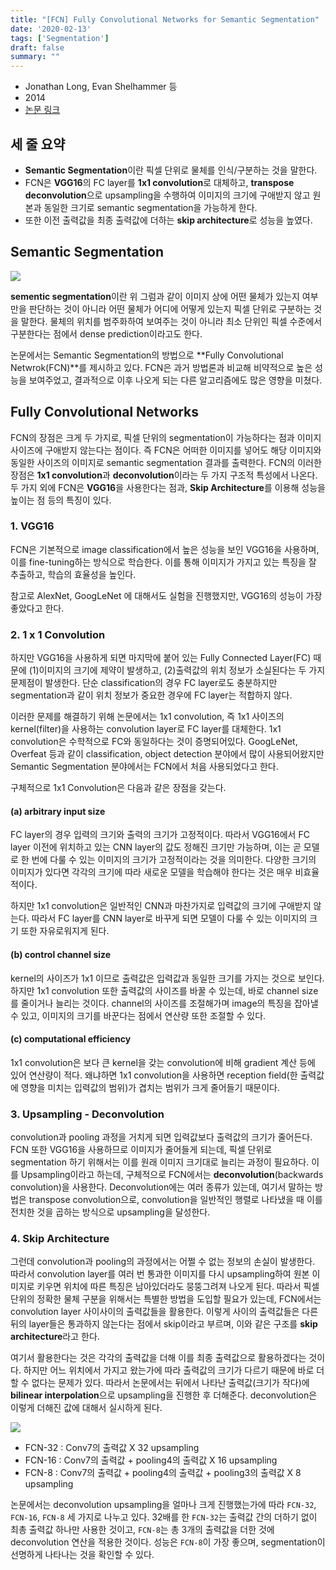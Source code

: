 ```yaml
---
title: "[FCN] Fully Convolutional Networks for Semantic Segmentation"
date: '2020-02-13'
tags: ['Segmentation']
draft: false
summary: ""
---
```


- Jonathan Long, Evan Shelhammer 등
- 2014
- [논문 링크](<https://people.eecs.berkeley.edu/~jonlong/long_shelhamer_fcn.pdf>)

## 세 줄 요약

- **Semantic Segmentation**이란 픽셀 단위로 물체를 인식/구분하는 것을 말한다.
- FCN은 **VGG16**의 FC layer를 **1x1 convolution**로 대체하고, **transpose deconvolution**으로 upsampling을 수행하여 이미지의 크기에 구애받지 않고 원본과 동일한 크기로 semantic segmentation을 가능하게 한다.
- 또한 이전 출력값을 최종 출력값에 더하는 **skip architecture**로 성능을 높였다.

## Semantic Segmentation

<img src="/static/images/paper-review/semantic_segmentation_example.png" className="w-[30em] mx-auto block" />

**sementic segmentation**이란 위 그럼과 같이 이미지 상에 어떤 물체가 있는지 여부만을 판단하는 것이 아니라 어떤 물체가 어디에 어떻게 있는지 픽셀 단위로 구분하는 것을 말한다. 물체의 위치를 범주화하여 보여주는 것이 아니라 최소 단위인 픽셀 수준에서 구분한다는 점에서 dense prediction이라고도 한다.

논문에서는 Semantic Segmentation의 방법으로 **Fully Convolutional Netwrok(FCN)**를 제시하고 있다. FCN은 과거 방법론과 비교해 비약적으로 높은 성능을 보여주었고, 결과적으로 이후 나오게 되는 다른 알고리즘에도 많은 영향을 미쳤다.

## Fully Convolutional Networks

FCN의 장점은 크게 두 가지로, 픽셀 단위의 segmentation이 가능하다는 점과 이미지 사이즈에 구애받지 않는다는 점이다. 즉 FCN은 어떠한 이미지를 넣어도 해당 이미지와 동일한 사이즈의 이미지로 semantic segmentation 결과를 출력한다. FCN의 이러한 장점은 **1x1 convolution**과 **deconvolution**이라는 두 가지 구조적 특성에서 나온다. 두 가지 외에 FCN은 **VGG16**을 사용한다는 점과, **Skip Architecture**를 이용해 성능을 높이는 점 등의 특징이 있다.

### 1. VGG16

FCN은 기본적으로 image classification에서 높은 성능을 보인 VGG16을 사용하며, 이를 fine-tuning하는 방식으로 학습한다. 이를 통해 이미지가 가지고 있는 특징을 잘 추출하고, 학습의 효율성을 높인다.

참고로 AlexNet, GoogLeNet 에 대해서도 실험을 진행했지만, VGG16의 성능이 가장 좋았다고 한다.

### 2. 1 x 1 Convolution

하지만 VGG16을 사용하게 되면 마지막에 붙어 있는 Fully Connected Layer(FC) 때문에 (1)이미지의 크기에 제약이 발생하고, (2)출력값의 위치 정보가 소실된다는 두 가지 문제점이 발생한다. 단순 classification의 경우 FC layer로도 충분하지만 segmentation과 같이 위치 정보가 중요한 경우에 FC layer는 적합하지 않다.

이러한 문제를 해결하기 위해 논문에서는 1x1 convolution, 즉 1x1 사이즈의 kernel(filter)을 사용하는 convolution layer로 FC layer를 대체한다. 1x1 convolution은 수학적으로 FC와 동일하다는 것이 증명되어있다. GoogLeNet, Overfeat 등과 같이 classification, object detection 분야에서 많이 사용되어왔지만 Semantic Segmentation 분야에서는 FCN에서 처음 사용되었다고 한다.

구체적으로 1x1 Convolution은 다음과 같은 장점을 갖는다.

#### (a) arbitrary input size

FC layer의 경우 입력의 크기와 출력의 크기가 고정적이다. 따라서 VGG16에서 FC layer 이전에 위치하고 있는 CNN layer의 값도 정해진 크기만 가능하며, 이는 곧 모델로 한 번에 다룰 수 있는 이미지의 크기가 고정적이라는 것을 의미한다. 다양한 크기의 이미지가 있다면 각각의 크기에 따라 새로운 모델을 학습해야 한다는 것은 매우 비효율적이다.

하지만 1x1 convolution은 일반적인 CNN과 마찬가지로 입력값의 크기에 구애받지 않는다. 따라서 FC layer를 CNN layer로 바꾸게 되면 모델이 다룰 수 있는 이미지의 크기 또한 자유로워지게 된다.

#### (b) control channel size

kernel의 사이즈가 1x1 이므로 출력값은 입력값과 동일한 크기를 가지는 것으로 보인다. 하지만 1x1 convolution 또한 출력값의 사이즈를 바꿀 수 있는데, 바로 channel size를 줄이거나 늘리는 것이다. channel의 사이즈를 조절해가며 image의 특징을 잡아낼 수 있고, 이미지의 크기를 바꾼다는 점에서 연산량 또한 조절할 수 있다.

#### (c) computational efficiency

1x1 convolution은 보다 큰 kernel을 갖는 convolution에 비해 gradient 계산 등에 있어 연산량이 적다. 왜냐하면 1x1 convolution을 사용하면 reception field(한 출력값에 영향을 미치는 입력값의 범위)가 겹치는 범위가 크게 줄어들기 때문이다.

### 3. Upsampling - Deconvolution

convolution과 pooling 과정을 거치게 되면 입력값보다 출력값의 크기가 줄어든다. FCN 또한 VGG16을 사용하므로 이미지가 줄어들게 되는데, 픽셀 단위로 segmentation 하기 위해서는 이를 원래 이미지 크기대로 늘리는 과정이 필요하다. 이를 Upsampling이라고 하는데, 구체적으로 FCN에서는 **deconvolution**(backwards convolution)을 사용한다. Deconvolution에는 여러 종류가 있는데, 여기서 말하는 방법은 transpose convolution으로, convolution을 일반적인 행렬로 나타냈을 때 이를 전치한 것을 곱하는 방식으로 upsampling을 달성한다.

### 4. Skip Architecture

그런데 convolution과 pooling의 과정에서는 어쩔 수 없는 정보의 손실이 발생한다. 따라서 convolution layer를 여러 번 통과한 이미지를 다시 upsampling하여 원본 이미지로 키우면 위치에 따른 특징은 남아있더라도 뭉뚱그려져 나오게 된다. 따라서 픽셀 단위의 정확한 물체 구분을 위해서는 특별한 방법을 도입할 필요가 있는데, FCN에서는 convolution layer 사이사이의 출력값들을 활용한다. 이렇게 사이의 출력값들은 다른 뒤의 layer들은 통과하지 않는다는 점에서 skip이라고 부르며, 이와 같은 구조를 **skip architecture**라고 한다.

여기서 활용한다는 것은 각각의 출력값을 더해 이를 최종 출력값으로 활용하겠다는 것이다. 하지만 어느 위치에서 가지고 왔는가에 따라 출력값의 크기가 다르기 때문에 바로 더할 수 없다는 문제가 있다. 따라서 논문에서는 뒤에서 나타난 출력값(크기가 작다)에 **bilinear interpolation**으로 upsampling을 진행한 후 더해준다. deconvolution은 이렇게 더해진 값에 대해서 실시하게 된다.

<img src="/static/images/paper-review/fcn_skip_architecture.png" className="w-[35em] mx-auto block" />

- FCN-32 : Conv7의 출력값 X 32 upsampling
- FCN-16 : Conv7의 출력값 + pooling4의 출력값 X 16 upsampling
- FCN-8 : Conv7의 출력값 + pooling4의 출력값 + pooling3의 출력값 X 8 upsampling

논문에서는 deconvolution upsampling을 얼마나 크게 진행했는가에 따라 `FCN-32`, `FCN-16`, `FCN-8` 세 가지로 나누고 있다. 32배를 한 `FCN-32`는 출력값 간의 더하기 없이 최총 출력값 하나만 사용한 것이고, `FCN-8`는 총 3개의 출력값을 더한 것에 deconvolution 연산을 적용한 것이다. 성능은 `FCN-8`이 가장 좋으며,  segmentation이 선명하게 나타나는 것을 확인할 수 있다.
